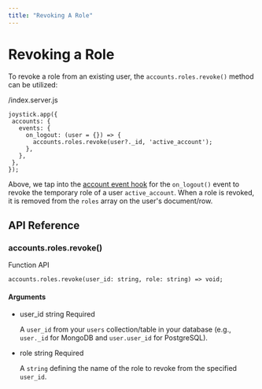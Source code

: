 ```yaml
---
title: "Revoking A Role"
---
```


# Revoking a Role

To revoke a role from an existing user, the `accounts.roles.revoke()` method can be utilized:

/index.server.js


    joystick.app({
     accounts: {
       events: {
         on_logout: (user = {}) => {
           accounts.roles.revoke(user?._id, 'active_account');
         },
       },
     },
    });

Above, we tap into the [account event hook](node/accounts/event-hooks) for the `on_logout()` event to revoke the temporary role of a user `active_account`. When a role is revoked, it is removed from the `roles` array on the user's document/row.

## API Reference

### accounts.roles.revoke()

Function API

    accounts.roles.revoke(user_id: string, role: string) => void;

#### Arguments

- user_id string Required

  A `user_id` from your `users` collection/table in your database (e.g., `user._id` for MongoDB and `user.user_id` for PostgreSQL).

- role string Required

  A `string` defining the name of the role to revoke from the specified `user_id`.
